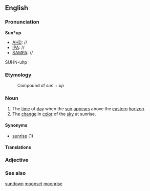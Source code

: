 ==English==
===Pronunciation===
'''Sun*up'''
*[[AHD]]: //
*[[IPA]]: //
*[[SAMPA]]: //
SUHN-uhp
===Etymology===
:Compound of ''sun'' + ''up''

===Noun===
#The [[time]] of [[day]] when the [[sun]] [[appear]]s above the [[eastern]] [[horizon]].
#The [[change]] in [[color]] of the [[sky]] at sunrise.

====Synonyms====
*[[sunrise]] (1)

====Translations====

===Adjective===

===See also===
[[sundown]] [[moonset]] [[moonrise]]